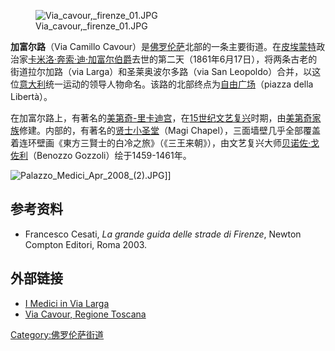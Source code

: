 {{Coord|43|46|33.68|N|11|15|24.74|E|type:landmark|display=title}}
[[File:Via_cavour,_firenze_01.JPG|thumb]]

'''加富尔路'''（Via Camillo Cavour）是[[佛罗伦萨|佛罗伦萨]]北部的一条主要街道。在[[皮埃蒙特|皮埃蒙特]]政治家[[卡米洛·奔索·迪·加富尔伯爵|卡米洛·奔索·迪·加富尔伯爵]]去世的第二天（1861年6月17日），将两条古老的街道拉尔加路（via Larga）和圣莱奥波尔多路（via San Leopoldo）合并，以这位[[意大利|意大利]]统一运动的领导人物命名。该路的北部终点为[[自由广场_(佛罗伦萨)|自由广场]]（piazza della Libertà）。

在加富尔路上，有著名的[[美第奇-里卡迪宫|美第奇-里卡迪宫]]，在[[15世纪|15世纪]][[文艺复兴|文艺复兴]]时期，由[[美第奇家族|美第奇家族]]修建。内部的，有著名的[[贤士小圣堂|贤士小圣堂]]（Magi Chapel），三面墙壁几乎全部覆盖着连环壁画《東方三賢士的白冷之旅》（《三王来朝》），由文艺复兴大师[[贝诺佐·戈佐利|贝诺佐·戈佐利]]（Benozzo Gozzoli）绘于1459-1461年。

[[File:Palazzo_Medici_Apr_2008_(2).JPG|thumb]]]]

==参考资料==
*Francesco Cesati, ''La grande guida delle strade di Firenze'', Newton Compton Editori, Roma 2003.

==外部链接==
{{Commonscat|Via Cavour (Florence)}}
*[https://web.archive.org/web/20080422181122/http://www.palazzo-medici.it/mediateca/schede.php?id_scheda=66 I Medici in Via Larga]
*[https://web.archive.org/web/20080107124550/http://www.consiglio.regione.toscana.it/Istituzione/Palazzi/Palazzo/cavour.asp Via Cavour, Regione Toscana]

[[Category:佛罗伦萨街道|Category:佛罗伦萨街道]]